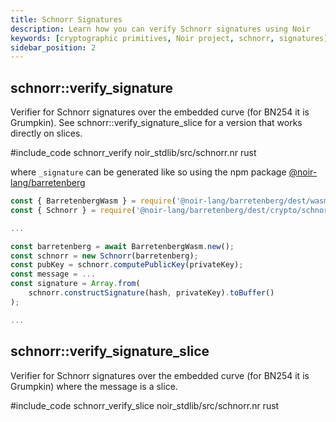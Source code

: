 ```yaml
---
title: Schnorr Signatures
description: Learn how you can verify Schnorr signatures using Noir
keywords: [cryptographic primitives, Noir project, schnorr, signatures]
sidebar_position: 2
---
```



## schnorr::verify_signature

Verifier for Schnorr signatures over the embedded curve (for BN254 it is Grumpkin).
See schnorr::verify_signature_slice for a version that works directly on slices.

#include_code schnorr_verify noir_stdlib/src/schnorr.nr rust

where `_signature` can be generated like so using the npm package
[@noir-lang/barretenberg](https://www.npmjs.com/package/@noir-lang/barretenberg)

```js
const { BarretenbergWasm } = require('@noir-lang/barretenberg/dest/wasm');
const { Schnorr } = require('@noir-lang/barretenberg/dest/crypto/schnorr');

...

const barretenberg = await BarretenbergWasm.new();
const schnorr = new Schnorr(barretenberg);
const pubKey = schnorr.computePublicKey(privateKey);
const message = ...
const signature = Array.from(
    schnorr.constructSignature(hash, privateKey).toBuffer()
);

...
```

<BlackBoxInfo />

## schnorr::verify_signature_slice

Verifier for Schnorr signatures over the embedded curve (for BN254 it is Grumpkin)
where the message is a slice. 

#include_code schnorr_verify_slice noir_stdlib/src/schnorr.nr rust

<BlackBoxInfo />
